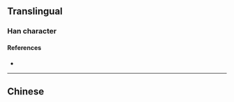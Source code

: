 {{also|檁}}
{{character info}}
==Translingual==

===Han character===
{{Han char|rn=75|rad=木|as=13|sn=17|four=|canj=DYWF|ids=⿰木禀}}

====References====
* {{Han ref|kx=0558.091|hdz=21305.020|uh=6AA9|ud=27305}}

----

==Chinese==
{{zh-see|檁}}